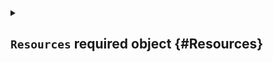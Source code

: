 


<details className="config-field" data-expandable="true">
<summary>

## `Resources` <span className="config-field-required" data-required="true">required</span> <span className="config-field-type">object</span> <span className="config-field-default"></span> <span className="config-field-enum"></span> {#Resources}



</summary>




<details className="config-field" data-expandable="false" open>
<summary>

### `limits` <span className="config-field-required" data-required="true">required</span> <span className="config-field-type">object</span> <span className="config-field-default"></span> <span className="config-field-enum"></span> {#Resources-limits}



</summary>



</details>



<details className="config-field" data-expandable="false" open>
<summary>

### `requests` <span className="config-field-required" data-required="true">required</span> <span className="config-field-type">object</span> <span className="config-field-default"></span> <span className="config-field-enum"></span> {#Resources-requests}



</summary>



</details>


</details>
